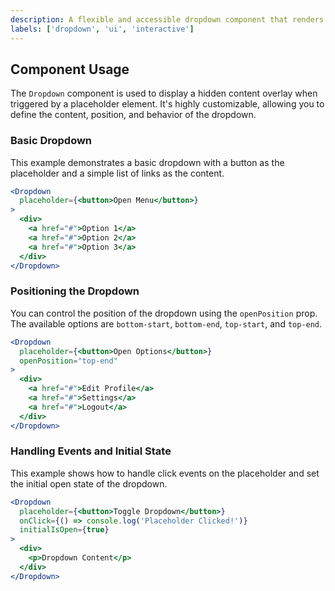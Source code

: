 ```yaml
---
description: A flexible and accessible dropdown component that renders interactive content within a visually distinct overlay.
labels: ['dropdown', 'ui', 'interactive']
---
```


## Component Usage

The `Dropdown` component is used to display a hidden content overlay when triggered by a placeholder element. It's highly customizable, allowing you to define the content, position, and behavior of the dropdown.

### Basic Dropdown

This example demonstrates a basic dropdown with a button as the placeholder and a simple list of links as the content.

```jsx
<Dropdown
  placeholder={<button>Open Menu</button>}
>
  <div>
    <a href="#">Option 1</a>
    <a href="#">Option 2</a>
    <a href="#">Option 3</a>
  </div>
</Dropdown>
```
### Positioning the Dropdown
You can control the position of the dropdown using the `openPosition` prop. The available options are `bottom-start`, `bottom-end`, `top-start`, and `top-end`.
```jsx
<Dropdown
  placeholder={<button>Open Options</button>}
  openPosition="top-end"
>
  <div>
    <a href="#">Edit Profile</a>
    <a href="#">Settings</a>
    <a href="#">Logout</a>
  </div>
</Dropdown>
```
### Handling Events and Initial State
This example shows how to handle click events on the placeholder and set the initial open state of the dropdown.
```jsx
<Dropdown
  placeholder={<button>Toggle Dropdown</button>}
  onClick={() => console.log('Placeholder Clicked!')}
  initialIsOpen={true}
>
  <div>
    <p>Dropdown Content</p>
  </div>
</Dropdown>